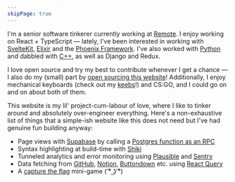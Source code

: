 ```yaml
---
skipPage: true
---
```


I'm a senior software tinkerer currently working at [Remote](https://remote.com). I enjoy working on <PrimaryGradient><Heavy>React + TypeScript</Heavy></PrimaryGradient> — lately, I've been interested in working with [SvelteKit](https://kit.svelte.dev), [Elixir](https://elixir-lang.org) and the [Phoenix Framework](https://www.phoenixframework.org). I've also worked with [Python](https://github.com/sreetamdas/streak-saviour) and dabbled with [C++](https://github.com/sreetamdas/2048), as well as Django and Redux.

I love open source and try my best to contribute whenever I get a chance — I also do my (small) part by [open sourcing this website](https://github.com/sreetamdas/sreetamdas.com)! Additionally, I enjoy mechanical keyboards (check out my [keebs](/keebs)!) and CS:GO, and I could go on and on about both of them.

This website is my lil' project-cum-labour of love, where I like to tinker around and absolutely over-engineer everything. Here's a non-exhaustive list of things that a simple-ish website like this does not need but I've had genuine fun building anyway:

- Page views with [Supabase][supabase] by calling a [Postgres function as an RPC](https://supabase.com/docs/reference/javascript/rpc)
- Syntax highlighting at build-time with [Shiki][shiki]
- Tunneled analytics and error monitoring using [Plausible][plausible] and [Sentry][sentry]
- Data fetching from [GitHub][github], [Notion][notion], [Buttondown][buttondown] etc. using [React Query][react-query]
- A [capture the flag](<https://en.wikipedia.org/wiki/Capture_the_flag_(cybersecurity)>) mini-game ( ͡° ͜ʖ ͡°)

[supabase]: https://supabase.com
[shiki]: https://shiki.matsu.io
[plausible]: https://plausible.io
[sentry]: https://sentry.io
[github]: https://github.com
[notion]: https://developers.notion.com
[buttondown]: https://buttondown.email
[react-query]: https://tanstack.com/query/v4
